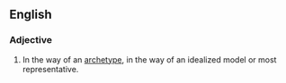 ==English==

===Adjective===
{{en-adj}}

# In the way of an [[archetype]], in the way of an idealized model or most representative.
